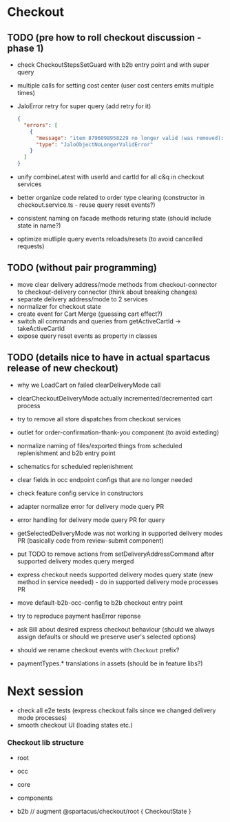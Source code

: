 # Checkout

## TODO (pre how to roll checkout discussion - phase 1)

- check CheckoutStepsSetGuard with b2b entry point and with super query
- multiple calls for setting cost center (user cost centers emits multiple times)
- JaloError retry for super query (add retry for it)

  ```json
  {
    "errors": [
      {
        "message": "item 8796098958229 no longer valid (was removed): object no longer valid",
        "type": "JaloObjectNoLongerValidError"
      }
    ]
  }
  ```

- unify combineLatest with userId and cartId for all c&q in checkout services
- better organize code related to order type clearing (constructor in checkout.service.ts - reuse query reset events?)
- consistent naming on facade methods returing state (should include state in name?)
- optimize mutliple query events reloads/resets (to avoid cancelled requests)

## TODO (without pair programming)

- move clear delivery address/mode methods from checkout-connector to checkout-delivery connector (think about breaking changes)
- separate delivery address/mode to 2 services
- normalizer for checkout state
- create event for Cart Merge (guessing cart effect?)
- switch all commands and queries from getActiveCartId -> takeActiveCartId
- expose query reset events as property in classes

## TODO (details nice to have in actual spartacus release of new checkout)

- why we LoadCart on failed clearDeliveryMode call
- clearCheckoutDeliveryMode actually incremented/decremented cart process

- try to remove all store dispatches from checkout services
- outlet for order-confirmation-thank-you component (to avoid exteding)
- normalize naming of files/exported things from scheduled replenishment and b2b entry point
- schematics for scheduled replenishment
- clear fields in occ endpoint configs that are no longer needed
- check feature config service in constructors
- adapter normalize error for delivery mode query PR
- error handling for delivery mode query PR for query
- getSelectedDeliveryMode was not working in supported delivery modes PR (basically code from review-submit component)
- put TODO to remove actions from setDeliveryAddressCommand after supported delivery modes query merged
- express checkout needs supported delivery modes query state (new method in service needed) - do in supported delivery mode processes PR
- move default-b2b-occ-config to b2b checkout entry point
- try to reproduce payment hasError reponse
- ask Bill about desired express checkout behaviour (should we always assign defaults or should we preserve user's selected options)
- should we rename checkout events with `Checkout` prefix?
- paymentTypes.\* translations in assets (should be in feature libs?)

# Next session

- check all e2e tests (express checkout fails since we changed delivery mode processes)
- smooth checkout UI (loading states etc.)

### Checkout lib structure

- root
- occ
- core
- components

- b2b // augment @spartacus/checkout/root { CheckoutState }
